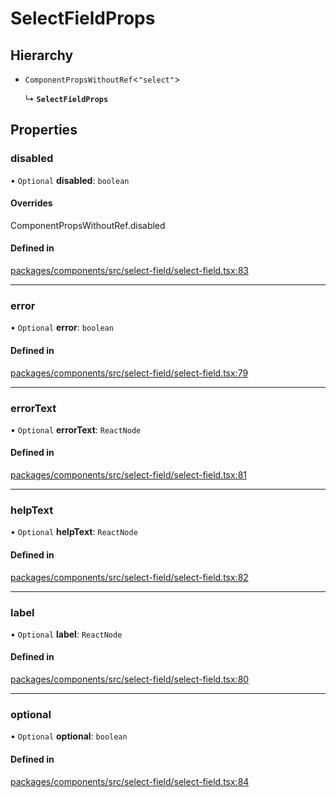 # SelectFieldProps

## Hierarchy

- `ComponentPropsWithoutRef`\<`"select"`\>

  ↳ **`SelectFieldProps`**

## Properties

### disabled

• `Optional` **disabled**: `boolean`

#### Overrides

ComponentPropsWithoutRef.disabled

#### Defined in

[packages/components/src/select-field/select-field.tsx:83](https://github.com/vtex/shoreline/blob/bf9009f50/packages/components/src/select-field/select-field.tsx#L83)

---

### error

• `Optional` **error**: `boolean`

#### Defined in

[packages/components/src/select-field/select-field.tsx:79](https://github.com/vtex/shoreline/blob/bf9009f50/packages/components/src/select-field/select-field.tsx#L79)

---

### errorText

• `Optional` **errorText**: `ReactNode`

#### Defined in

[packages/components/src/select-field/select-field.tsx:81](https://github.com/vtex/shoreline/blob/bf9009f50/packages/components/src/select-field/select-field.tsx#L81)

---

### helpText

• `Optional` **helpText**: `ReactNode`

#### Defined in

[packages/components/src/select-field/select-field.tsx:82](https://github.com/vtex/shoreline/blob/bf9009f50/packages/components/src/select-field/select-field.tsx#L82)

---

### label

• `Optional` **label**: `ReactNode`

#### Defined in

[packages/components/src/select-field/select-field.tsx:80](https://github.com/vtex/shoreline/blob/bf9009f50/packages/components/src/select-field/select-field.tsx#L80)

---

### optional

• `Optional` **optional**: `boolean`

#### Defined in

[packages/components/src/select-field/select-field.tsx:84](https://github.com/vtex/shoreline/blob/bf9009f50/packages/components/src/select-field/select-field.tsx#L84)
